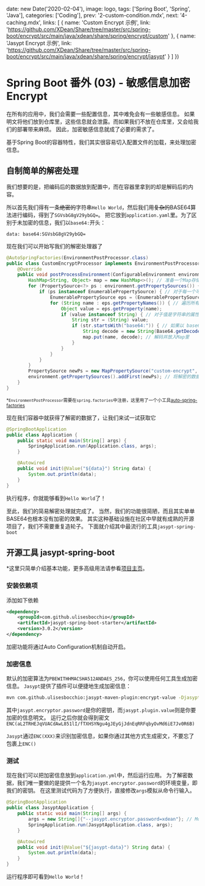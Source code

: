 
  date: new Date('2020-02-04'),
  image: logo,
  tags: ['Spring Boot', 'Spring', 'Java'],
  categories: ['Coding'],
  prev: '2-custom-condition.mdx',
  next: '4-caching.mdx',
  links: [
    {
      name: 'Custom Encrypt 示例',
      link: 'https://github.com/XDean/Share/tree/master/src/spring-boot/encrypt/src/main/java/xdean/share/spring/encrypt/custom'
    },
    {
      name: 'Jasypt Encrypt 示例',
      link: 'https://github.com/XDean/Share/tree/master/src/spring-boot/encrypt/src/main/java/xdean/share/spring/encrypt/jasypt'
    }
  ]
})

# Spring Boot 番外 (03) - 敏感信息加密 Encrypt

在所有的应用中，我们会需要一些配置信息，其中难免会有一些敏感信息。
如果明文将他们放到仓库里，这些信息就会泄露。而如果我们不放在仓库里，又会给我们的部署带来麻烦。
因此，加密敏感信息就成了必要的需求了。

基于Spring Boot的容器特性，我们其实很容易切入配置文件的加载，来处理加密信息。

## 自制简单的解密处理

我们想要的是，把编码后的数据放到配置中，而在容器里拿到的却是解码后的内容。

所以首先我们得有一条~~绝密的~~字符串`Hello World`，然后我们用~~复杂的~~BASE64算法进行编码，得到了`SGVsbG8gV29ybGQ=`。
把它放到`application.yaml`里。为了区别于未加密的信息，我们以`base64:`开头：

    data: base64:SGVsbG8gV29ybGQ=

现在我们可以开始写我们的解密处理器了

```java
@AutoSpringFactories(EnvironmentPostProcessor.class)
public class CustomEncryptProcessor implements EnvironmentPostProcessor {
    @Override
    public void postProcessEnvironment(ConfigurableEnvironment environment, SpringApplication application) {
        HashMap<String, Object> map = new HashMap<>(); // 准备一个Map存储解密后的数据
        for (PropertySource<?> ps : environment.getPropertySources()) { // 遍历所有的PropertySource
            if (ps instanceof EnumerablePropertySource) { // 对于每一个可以遍历的PropertySource
                EnumerablePropertySource eps = (EnumerablePropertySource) ps;
                for (String name : eps.getPropertyNames()) { // 遍历所有的属性
                    Object value = eps.getProperty(name);
                    if (value instanceof String) { // 对于值是字符串的属性
                        String str = (String) value;
                        if (str.startsWith("base64:")) { // 如果以 base64: 开头
                            String decode = new String(Base64.getDecoder().decode(str.substring(7)));
                            map.put(name, decode); // 解码并放入Map里
                        }
                    }
                }
            }
        }
        PropertySource newPs = new MapPropertySource("custom-encrypt", map);
        environment.getPropertySources().addFirst(newPs); // 将解密的数据放入环境变量，并处于第一优先级上
    }
}
```

<sub>*`EnvironmentPostProcessor`需要在`spring.factories`中注册，这里用了一个小工具[auto-spring-factories](https://github.com/XDean/auto-spring-factories)</sub>

现在我们容器中就获得了解密的数据了，让我们来试一试获取它

```java
@SpringBootApplication
public class Application {
    public static void main(String[] args) {
        SpringApplication.run(Application.class, args);
    }

    @Autowired
    public void init(@Value("${data}") String data) {
        System.out.println(data);
    }
}
```

执行程序，你就能够看到`Hello World`了！

至此，我们的简易解密处理就完成了。
当然，我们的功能很简陋，而且其实单单BASE64也根本没有加密的效果。
其实这种基础设施在社区中早就有成熟的开源项目了，我们不需要重复造轮子。
下面就介绍其中最流行的工具`jasypt-spring-boot`

## 开源工具 jasypt-spring-boot

*这里只简单介绍基本功能，更多高级用法请参看[项目主页](https://github.com/ulisesbocchio/jasypt-spring-boot)。

### 安装依赖项

添加如下依赖

```xml
<dependency>
    <groupId>com.github.ulisesbocchio</groupId>
    <artifactId>jasypt-spring-boot-starter</artifactId>
    <version>3.0.2</version>
</dependency>
```

加密功能将通过Auto Configuration机制自动开启。

### 加密信息

默认的加密算法为`PBEWITHHMACSHA512ANDAES_256`，你可以使用任何工具生成加密信息。
`Jasypt`提供了插件可以便捷地生成加密信息：

```bash
mvn com.github.ulisesbocchio:jasypt-maven-plugin:encrypt-value -Djasypt.encryptor.password="xdean" -Djasypt.plugin.value="Hello World"
```

其中`jasypt.encryptor.password`是你的密钥，而`jasypt.plugin.value`则是你要加密的信息明文。
运行之后你就会得到密文`ENC(aL2TRHEJqVUACdAwL851lI/fTXHSYNgu4gJEyGjJdnEqRRFqbyOvMd6iE7Jv0R6B)`

`Jasypt`通过`ENC(XXX)`来识别加密信息，如果你通过其他方式生成密文，不要忘了包裹上`ENC()`

### 测试

现在我们可以把加密信息放到`application.yml`中，然后运行应用。
为了解密数据，我们唯一要做的是提供一个名为`jasypt.encryptor.password`的环境变量，即我们的密钥。
在这里测试代码为了方便执行，直接修改`args`模拟从命令行输入。

```java
@SpringBootApplication
public class JasyptApplication {
    public static void main(String[] args) {
        args = new String[]{"--jasypt.encryptor.password=xdean"}; // Mock从命令行传入
        SpringApplication.run(JasyptApplication.class, args);
    }

    @Autowired
    public void init(@Value("${jasypt-data}") String data) {
        System.out.println(data);
    }
}
```

运行程序即可看到`Hello World`！